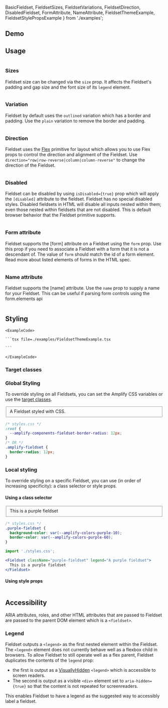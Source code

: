   BasicFieldset, 
  FieldsetSizes, 
  FieldsetVariations, 
  FieldsetDirection,
  DisabledFieldset,
  FormAttribute,
  NameAttribute,
  FieldsetThemeExample,
  FieldsetStylePropsExample
} from './examples';

## Demo

<FieldsetDemo />

## Usage
<Example>
  <View>
    <BasicFieldset />
  </View>
  
  <ExampleCode>

```jsx file=./examples/BasicFieldset.tsx

```

  </ExampleCode>
</Example>

### Sizes
Fieldset size can be changed via the `size` prop. It affects the Fieldset's padding and gap size and the font size of its `legend` element.
<Example>
  <View>
    <FieldsetSizes />
  </View>
  
  <ExampleCode>

```jsx file=./examples/FieldsetSizes.tsx

```

  </ExampleCode>
</Example>

### Variation
Fieldset by default uses the `outlined` variation which has a border and padding. Use the `plain` variation to remove the border and padding.
<Example>
  <View>
    <FieldsetVariations />
  </View>
  
  <ExampleCode>

```jsx file=./examples/FieldsetVariations.tsx

```

  </ExampleCode>
</Example>

### Direction
Fieldset uses the [Flex](flex) primitive for layout which allows you to use Flex props to control the direction and alignment of the Fieldset. Use `direction="row|row-reverse|column|column-reverse"` to change the direction of the Fieldset.
<Example>
  <View>
    <FieldsetDirection />
  </View>
  
  <ExampleCode>

```jsx file=./examples/FieldsetDirection.tsx

```

  </ExampleCode>
</Example>

### Disabled
Fieldset can be disabled by using `isDisabled={true}` prop which will apply the `[disabled]` attribute to the fieldset. Fieldset has no special disabled styles.
<Alert role="none" variation="warning" heading="Note about disabled fieldsets:">
  Disabled fieldsets in HTML will disable all inputs nested within them; even those nested within fieldsets that are not disabled. This is default browser behavior that the Fieldset primitive supports.
</Alert>

<Example>
  <View>
    <DisabledFieldset />
  </View>
  
  <ExampleCode>

```jsx file=./examples/DisabledFieldset.tsx

```

  </ExampleCode>
</Example>

### Form attribute
Fieldset supports the [form] attribute on a Fieldset using the `form` prop. Use this prop if you need to associate a Fieldset with a form that it is not a descendant of. The value of `form` should match the id of a form element. Read more about <Link isExternal href="https://html.spec.whatwg.org/multipage/form-control-infrastructure.html#attr-fae-form">listed elements of forms in the HTML spec</Link>.
<Example>
  <View>
    <FormAttribute />
  </View>
  
  <ExampleCode>

```jsx file=./examples/FormAttribute.tsx

```

  </ExampleCode>
</Example>

### Name attribute
Fieldset supports the [name] attribute. Use the `name` prop to supply a name for your Fieldset. This can be useful if parsing form controls <Link href="https://developer.mozilla.org/en-US/docs/Web/API/HTMLFormElement/elements" isExternal>using the form.elements api</Link>
<Example>
  <View>
    <NameAttribute />
  </View>
  
  <ExampleCode>

```jsx file=./examples/NameAttribute.tsx

```

  </ExampleCode>
</Example>

## Styling

<ThemeExample component="Fieldset">
  <Example>
    <FieldsetThemeExample />
    
    <ExampleCode>

    ```tsx file=./examples/FieldsetThemeExample.tsx

    ```

    </ExampleCode>
  </Example>
</ThemeExample>

### Target classes

<ComponentStyleDisplay componentName="Fieldset" />

### Global Styling

To override styling on all Fieldsets, you can set the Amplify CSS variables or use the [target classes](#target-classes).

<Example>
  <View>
    <Fieldset legend="A fieldset with a larger border radius" borderRadius="12px">A Fieldset styled with CSS.</Fieldset>
  </View>
  
  <ExampleCode>

```css
/* styles.css */
:root {
  --amplify-components-fieldset-border-radius: 12px;
}
/* OR */
.amplify-fieldset {
  border-radius: 12px;
}
```

  </ExampleCode>
</Example>

### Local styling

To override styling on a specific Fieldset, you can use (in order of increasing specificity): a class selector or style props.

#### Using a class selector

<Example>
  <Fieldset className="purple-fieldset" legend="A purple fieldset">
    This is a purple fieldset
  </Fieldset>
  <ExampleCode>

```css
/* styles.css */
.purple-fieldset {
  background-color: var(--amplify-colors-purple-10);
  border-color: var(--amplify-colors-purple-60);
}
```

  </ExampleCode>
  <ExampleCode>

```jsx
import './styles.css';

<Fieldset className="purple-fieldset" legend="A purple fieldset">
  This is a purple fieldset
</Fieldset>
```

  </ExampleCode>
</Example>

#### Using style props

<Example>
  <FieldsetStylePropsExample />
  
  <ExampleCode>

```jsx file=./examples/FieldsetStylePropsExample.tsx

```

  </ExampleCode>
</Example>

## Accessibility

ARIA attributes, roles, and other HTML attributes that are passed to Fieldset are passed to the parent DOM element which is a `<fieldset>`.

### Legend
Fieldset outputs a `<legend>` as the first nested element within the Fieldset. The `<legend>` element does not currently behave well as a flexbox child in browsers. To allow Fieldset to still operate well as a flex parent, Fieldset duplicates the contents of the `legend` prop: 

- the first is output as a <a href="/react/components/visuallyhidden">VisuallyHidden</a> `<legend>` which is accessible to screen readers. 
- The second is output as a visible `<div>` element set to `aria-hidden={true}` so that the content is not repeated for screenreaders.

This enables Fieldset to have a legend as the suggested way to accessibly label a fieldset.

